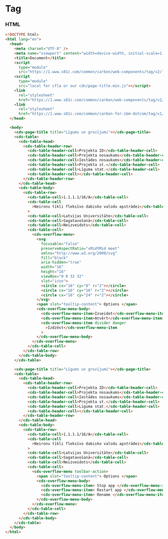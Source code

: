 
# Tag

### HTML

```html
<!DOCTYPE html>
<html lang="en">
  <head>
    <meta charset="UTF-8" />
    <meta name="viewport" content="width=device-width, initial-scale=1.0" />
    <title>Document</title>
    <script
      type="module"
      src="https://1.www.s81c.com/common/carbon/web-components/tag/v2/latest/data-table.min.js"></script>
    <script
      type="module"
      src="local for cfla or our cdn/page-title.min.js"></script>
    <link
      rel="stylesheet"
      href="https://1.www.s81c.com/common/carbon/web-components/tag/v2/latest/themes.css" />
    <link
      rel="stylesheet"
      href="https://1.www.s81c.com/common/carbon-for-ibm-dotcom/tag/v1/latest/plex.css" />
  </head>

  <body>
    <cds-page-title title="Līgums un grozījumi"></cds-page-title>
    <cds-table>
      <cds-table-head>
        <cds-table-header-row>
          <cds-table-header-cell>Projekta ID</cds-table-header-cell>
          <cds-table-header-cell>Projekta nosaukums</cds-table-header-cell>
          <cds-table-header-cell>Iestādes nosaukums</cds-table-header-cell>
          <cds-table-header-cell>Projekta st.</cds-table-header-cell>
          <cds-table-header-cell>Līguma stat.</cds-table-header-cell>
          <cds-table-header-cell></cds-table-header-cell>
        </cds-table-header-row>
      </cds-table-head>
      <cds-table-body>
        <cds-table-row>
          <cds-table-cell>1.1.1.1/16/A</cds-table-cell>
          <cds-table-cell
            >Neironu tīkli fleksīvo dabisko valodu apstrādei</cds-table-cell
          >
          <cds-table-cell>Latvijas Universitāte</cds-table-cell>
          <cds-table-cell>Sagatavošanā</cds-table-cell>
          <cds-table-cell>Neizveidots</cds-table-cell>
          <cds-table-cell>
            <cds-overflow-menu>
              <svg
                focusable="false"
                preserveAspectRatio="xMidYMid meet"
                xmlns="http://www.w3.org/2000/svg"
                fill="black"
                aria-hidden="true"
                width="16"
                height="16"
                viewBox="0 0 32 32"
                slot="icon">
                <circle cx="16" cy="8" r="2"></circle>
                <circle cx="16" cy="16" r="2"></circle>
                <circle cx="16" cy="24" r="2"></circle>
              </svg>
              <span slot="tooltip-content"> Options </span>
              <cds-overflow-menu-body>
                <cds-overflow-menu-item>Izveidot</cds-overflow-menu-item>
                <cds-overflow-menu-item>Atvērt</cds-overflow-menu-item>
                <cds-overflow-menu-item divider danger
                  >Izdzēst</cds-overflow-menu-item
                >
              </cds-overflow-menu-body>
            </cds-overflow-menu>
          </cds-table-cell>
        </cds-table-row>
      </cds-table-body>
    </cds-table>

    <cds-page-title title="Līgums un grozījumi"></cds-page-title>
    <cds-table>
      <cds-table-head>
        <cds-table-header-row>
          <cds-table-header-cell>Projekta ID</cds-table-header-cell>
          <cds-table-header-cell>Projekta nosaukums</cds-table-header-cell>
          <cds-table-header-cell>Iestādes nosaukums</cds-table-header-cell>
          <cds-table-header-cell>Projekta st.</cds-table-header-cell>
          <cds-table-header-cell>Līguma stat.</cds-table-header-cell>
          <cds-table-header-cell></cds-table-header-cell>
        </cds-table-header-row>
      </cds-table-head>
      <cds-table-body>
        <cds-table-row>
          <cds-table-cell>1.1.1.1/16/A</cds-table-cell>
          <cds-table-cell
            >Neironu tīkli fleksīvo dabisko valodu apstrādei</cds-table-cell
          >
          <cds-table-cell>Latvijas Universitāte</cds-table-cell>
          <cds-table-cell>Sagatavošanā</cds-table-cell>
          <cds-table-cell>Neizveidots</cds-table-cell>
          <cds-table-cell>
            <cds-overflow-menu toolbar-action>
              <span slot="tooltip-content"> Options </span>
              <cds-overflow-menu-body>
                <cds-overflow-menu-item> Stop app </cds-overflow-menu-item>
                <cds-overflow-menu-item> Restart app </cds-overflow-menu-item>
                <cds-overflow-menu-item> Rename </cds-overflow-menu-item>
              </cds-overflow-menu-body>
            </cds-overflow-menu>
          </cds-table-cell>
        </cds-table-row>
      </cds-table-body>
    </cds-table>
  </body>
</html>
```
